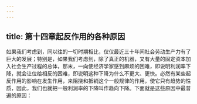 ```yaml
---
---
---
```

title: 第十四章起反作用的各种原因
---




如果我们考虑到，同以往的一切时期相比，仅仅最近三十年间社会劳动生产力有了巨大的发展；特别是，如果我们考虑到，除了真正的机器，又有大量的固定资本加入社会生产过程的总体，那末，一向使经济学家感到麻烦的困难，即说明利润率下降，就会让位给相反的困难，即说明这种下降为什么不更大、更快。必然有某些起反作用的影响在发生作用，来阻挠和抵销这个一般规律的作用，使它只有趋势的性质，因此，我们也就把一般利润率的下降叫作趋向下降。下面就是这些原因中最普遍的原因：